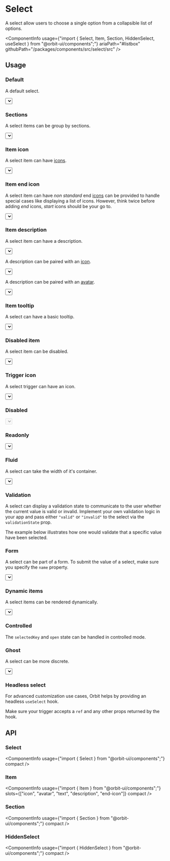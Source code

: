 
<Meta
    title="Components/Select"
    id="select"
/>

# Select

<Tagline>A select allow users to choose a single option from a collapsible list of options.</Tagline>

<ComponentInfo
    usage={"import { Select, Item, Section, HiddenSelect, useSelect } from \"@orbit-ui/components\";"}
    ariaPath="#listbox"
    githubPath="/packages/components/src/select/src"
/>

## Usage

### Default

A default select.

<Preview>
    <Story name="default">
        <Select placeholder="Planets" aria-label="Planets">
            <Item key="earth">Earth</Item>
            <Item key="jupiter">Jupiter</Item>
            <Item key="mars">Mars</Item>
            <Item key="mercury">Mercury</Item>
            <Item key="neptune">Neptune</Item>
            <Item key="saturn">Saturn</Item>
            <Item key="uranus">Uranus</Item>
        </Select>
    </Story>
</Preview>

### Sections

A select items can be group by sections.

<Preview>
    <Story name="sections">
        <Select placeholder="Planets" aria-label="Planets">
            <Section title="Visited">
                <Item key="earth">Earth</Item>
                <Item key="mars">Mars</Item>
                <Item key="saturn">Saturn</Item>
            </Section>
            <Section title="Not Visited">
                <Item key="jupiter">Jupiter</Item>
                <Item key="mercury">Mercury</Item>
                <Item key="neptune">Neptune</Item>
                <Item key="uranus">Uranus</Item>
            </Section>
        </Select>
    </Story>
</Preview>

### Item icon

A select item can have [icons](?path=/docs/icon-gallery--page).

<Preview>
    <Story name="item icon">
        <Select placeholder="Planets" aria-label="Planets">
            <Item key="earth">
                <NotificationIcon />
                <Text>Earth</Text>
            </Item>
            <Item key="jupiter">
                <HelpIcon />
                <Text>Jupiter</Text>
            </Item>
            <Item key="mars">
                <LightbulbIcon />
                <Text>Mars</Text>
            </Item>
        </Select>
    </Story>
</Preview>

### Item end icon

A select item can have *non standard* end [icons](?path=/docs/icon-gallery--page) can be provided to handle special cases like displaying a list of icons. However, think twice before adding *end* icons, *start* icons should be your go to.

<Preview>
    <Story name="item end icon">
        <Select placeholder="Planets" aria-label="Planets">
            <Item key="earth">
                <Text>Earth</Text>
                <IconList slot="end-icon">
                    <NotificationIcon />
                    <HelpIcon />
                    <LightbulbIcon />
                </IconList>
            </Item>
            <Item key="jupiter">
                <Text>Jupiter</Text>
                <HelpIcon slot="end-icon" />
            </Item>
            <Item key="mars">
                <Text>Mars</Text>
                <IconList slot="end-icon">
                    <NotificationIcon />
                    <HelpIcon />
                    <LightbulbIcon />
                </IconList>
            </Item>
        </Select>
    </Story>
</Preview>

### Item description

A select item can have a description.

<Preview>
    <Story name="item description">
        <Select placeholder="Planets" aria-label="Planets">
            <Item key="earth">
                <Text>Earth</Text>
                <Text slot="description">Home sweet home!</Text>
            </Item>
            <Item key="jupiter">
                <Text>Jupiter</Text>
                <Text slot="description">The fourth-brightest object in the sky</Text>
            </Item>
            <Item key="mars">
                <Text>Mars</Text>
                <Text slot="description">See you in 2026</Text>
            </Item>
        </Select>
    </Story>
</Preview>

A description can be paired with an [icon](?path=/docs/icon-gallery--page).

<Preview>
    <Story name="item description + icon">
        <Select placeholder="Planets" aria-label="Planets">
            <Item key="earth">
                <NotificationIcon />
                <Text>Earth</Text>
                <Text slot="description">Home sweet home!</Text>
            </Item>
            <Item key="jupiter">
                <HelpIcon />
                <Text>Jupiter</Text>
                <Text slot="description">The fourth-brightest object in the sky</Text>
            </Item>
            <Item key="mars">
                <LightbulbIcon />
                <Text>Mars</Text>
                <Text slot="description">See you in 2026</Text>
            </Item>
        </Select>
    </Story>
</Preview>

A description can be paired with an [avatar](?path=/docs/avatar--default-story).

<Preview>
    <Story name="item description + avatar">
        <Select placeholder="Planets" aria-label="Planets">
            <Item key="earth">
                <Avatar name="Earth" />
                <Text>Earth</Text>
                <Text slot="description">Home sweet home!</Text>
            </Item>
            <Item key="jupiter">
                <Avatar name="Jupiter" />
                <Text>Jupiter</Text>
                <Text slot="description">The fourth-brightest object in the sky</Text>
            </Item>
            <Item key="mars">
                <Avatar name="Mars" />
                <Text>Mars</Text>
                <Text slot="description">See you in 2026</Text>
            </Item>
        </Select>
    </Story>
</Preview>

### Item tooltip

A select can have a basic tooltip.

<Preview>
    <Story name="item tooltip">
        <Select placeholder="Planets" aria-label="Planets">
            <TooltipTrigger>
                <Item key="earth">Earth</Item>
                <Tooltip>Home sweet home!</Tooltip>
            </TooltipTrigger>
            <TooltipTrigger>
                <Item key="jupiter">Jupiter</Item>
                <Tooltip>The fourth-brightest object in the sky</Tooltip>
            </TooltipTrigger>
            <TooltipTrigger>
                <Item key="mars">Mars</Item>
                <Tooltip>See you in 2026</Tooltip>
            </TooltipTrigger>
        </Select>
    </Story>
</Preview>

### Disabled item

A select item can be disabled.

<Preview>
    <Story name="disabled item">
        <Select placeholder="Planets" aria-label="Planets">
            <Item disabled key="earth">Earth</Item>
            <Item key="jupiter">Jupiter</Item>
            <Item key="mars">Mars</Item>
            <Item disabled key="mercury">Mercury</Item>
            <Item key="neptune">Neptune</Item>
            <Item key="saturn">Saturn</Item>
            <Item key="uranus">Uranus</Item>
        </Select>
    </Story>
</Preview>

### Trigger icon

A select trigger can have an icon.

<Preview>
    <Story name="trigger icon">
        <Select icon={<MagnifierIcon />} placeholder="Planets" aria-label="Planets">
            <Item key="earth">Earth</Item>
            <Item key="jupiter">Jupiter</Item>
            <Item key="mars">Mars</Item>
            <Item key="mercury">Mercury</Item>
            <Item key="neptune">Neptune</Item>
            <Item key="saturn">Saturn</Item>
            <Item key="uranus">Uranus</Item>
        </Select>
    </Story>
</Preview>

### Disabled

<Preview>
    <Story name="disabled">
        <Select disabled placeholder="Planets" aria-label="Planets">
            <Item key="earth">Earth</Item>
            <Item key="jupiter">Jupiter</Item>
            <Item key="mars">Mars</Item>
            <Item key="mercury">Mercury</Item>
            <Item key="neptune">Neptune</Item>
            <Item key="saturn">Saturn</Item>
            <Item key="uranus">Uranus</Item>
        </Select>
    </Story>
</Preview>

### Readonly

<Preview>
    <Story name="readonly">
        <Select readOnly placeholder="Planets" aria-label="Planets">
            <Item key="earth">Earth</Item>
            <Item key="jupiter">Jupiter</Item>
            <Item key="mars">Mars</Item>
            <Item key="mercury">Mercury</Item>
            <Item key="neptune">Neptune</Item>
            <Item key="saturn">Saturn</Item>
            <Item key="uranus">Uranus</Item>
        </Select>
    </Story>
</Preview>

### Fluid

A select can take the width of it's container.

<Preview>
    <Story name="fluid">
        <Select fluid placeholder="Planets" aria-label="Planets">
            <Item key="earth">Earth</Item>
            <Item key="jupiter">Jupiter</Item>
            <Item key="mars">Mars</Item>
            <Item key="mercury">Mercury</Item>
            <Item key="neptune">Neptune</Item>
            <Item key="saturn">Saturn</Item>
            <Item key="uranus">Uranus</Item>
        </Select>
    </Story>
</Preview>

### Validation

A select can display a validation state to communicate to the user whether the current value is valid or invalid. Implement your own validation logic in your app and pass either `"valid"` or `"invalid"` to the select via the `validationState` prop.

The example below illustrates how one would validate that a specific value have been selected.

<Preview filePath="/select/docs/SelectedValueValidation" />

### Form

A select can be part of a form. To submit the value of a select, make sure you specify the `name` property.

<Preview>
    <Story name="form">
        <form>
            <Select name="planet" placeholder="Planets" aria-label="Planets">
                <Item key="earth">Earth</Item>
                <Item key="jupiter">Jupiter</Item>
                <Item key="mars">Mars</Item>
                <Item key="mercury">Mercury</Item>
                <Item key="neptune">Neptune</Item>
                <Item key="saturn">Saturn</Item>
                <Item key="uranus">Uranus</Item>
            </Select>
        </form>
    </Story>
</Preview>

### Dynamic items

A select items can be rendered dynamically.

<Preview>
    <Story name="dynamic items">
        <Select placeholder="Planets" aria-label="Planets">
            {["Earth", "Jupiter", "Mars", "Mercury", "Neptune", "Saturn", "Uranus"].map(x => (
                <Item key={x.toLowerCase()}>{x}</Item>
            ))}
        </Select>
    </Story>
</Preview>

### Controlled

The `selectedKey` and `open` state can be handled in controlled mode.

<Preview filePath="/select/docs/ControlledSelect" />

### Ghost

A select can be more discrete.

<Preview>
    <Story name="ghost">
        <Select variant="ghost" placeholder="Planets" aria-label="Planets">
            <Item key="earth">Earth</Item>
            <Item key="jupiter">Jupiter</Item>
            <Item key="mars">Mars</Item>
            <Item key="mercury">Mercury</Item>
            <Item key="neptune">Neptune</Item>
            <Item key="saturn">Saturn</Item>
            <Item key="uranus">Uranus</Item>
        </Select>
    </Story>
</Preview>

### Headless select

For advanced customization use cases, Orbit helps by providing an headless `useSelect` hook.

Make sure your trigger accepts a `ref` and any other props returned by the hook.

<Preview filePath="/select/docs/CustomSelect" />

## API

### Select

<ComponentInfo
    usage={"import { Select } from \"@orbit-ui/components\";"}
    compact
/>

<ArgsTable of={InnerSelect} sort="alpha" />

### Item

<ComponentInfo
    usage={"import { Item } from \"@orbit-ui/components\";"}
    slots={["icon", "avatar", "text", "description", "end-icon"]}
    compact
/>

<ArgsTable of={InnerItem} sort="alpha" />

### Section

<ComponentInfo
    usage={"import { Section } from \"@orbit-ui/components\";"}
    compact
/>

<ArgsTable of={InnerSection} sort="alpha" />

### HiddenSelect

<ComponentInfo
    usage={"import { HiddenSelect } from \"@orbit-ui/components\";"}
    compact
/>

<ArgsTable of={HiddenSelect} sort="alpha" />


